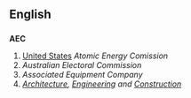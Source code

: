 ==English==
{{wikipedia}}
==={{initialism}}===
'''AEC'''

#[[United States]] ''Atomic Energy Comission''
#''Australian Electoral Commission''
#''Associated Equipment Company''
#''[[Architecture]], [[Engineering]] and [[Construction]]''